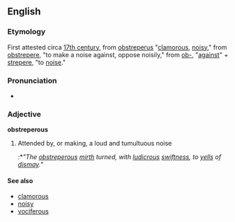 ==English==
===Etymology===
First attested circa [[w:17th century|17th century]], from {{L.}} [[obstreperus]] "[[clamorous]], [[noisy]]," from [[obstrepere]], "to make a noise against, oppose noisily," from [[ob-]], "[[against]]" + [[strepere]], "to [[noise]]."

===Pronunciation===
*{{AHD|/ŏb-strĕpər-əs/ or /əb-strĕpər-əs/}}

===Adjective===
'''obstreperous'''
#Attended by, or making, a loud and tumultuous noise
#:*''"The [[obstreperous]] [[mirth]] turned, with [[ludicrous]] [[swiftness]], to [[yell]]s of [[dismay]]."''

====See also====
*[[clamorous]]
*[[noisy]]
*[[vociferous]]